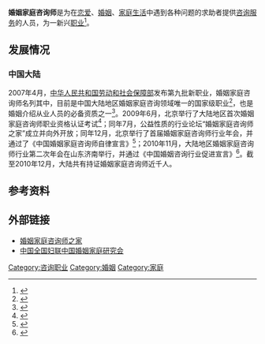 {{globalize|time=2009-11-16T15:16:04+00:00|area=[[中国大陆|中国大陆]]}}
'''婚姻家庭咨询师'''是为在[[恋爱|恋爱]]、[[婚姻|婚姻]]、[[家庭生活|家庭生活]]中遇到各种问题的求助者提供[[咨询服务|咨询服务]]的人员，为一新兴[[职业|职业]]<ref>{{cite web| language =zh-cn| publisher =人力资源和社会保障部职业技能鉴定中心| title =婚姻家庭咨询师| url =http://www.osta.org.cn/htm/5472/100454.html| author =| date =| accessdate =2009-11-16| deadurl =yes| archiveurl =https://web.archive.org/web/20091125125655/http://www.osta.org.cn/htm/5472/100454.html| archivedate =2009-11-25}}</ref>。

==发展情况==
=== 中国大陆 ===
2007年4月，[[中华人民共和国劳动和社会保障部|中华人民共和国劳动和社会保障部]]发布第九批新职业，婚姻家庭咨询师名列其中，目前是中国大陆地区婚姻家庭咨询领域唯一的国家级职业<ref>{{cite web  | language =zh-cn  | publisher =人力资源和社会保障部职业技能鉴定中心  | title =第九批新职业（2007年第二季度）  | url =http://www.osta.org.cn/htm/5315/5472/index.html  | author =  | date =  | accessdate =2009-11-16  | deadurl =yes  | archiveurl =https://web.archive.org/web/20091124073610/http://www.osta.org.cn/htm/5315/5472/index.html  | archivedate =2009-11-24  }}</ref>，也是婚姻介绍从业人员的必备资质之一<ref>{{cite web | language = zh-cn | publisher = 新浪网转载北京晨报 | title = 专业红娘要考性心理学 | url = http://news.sina.com.cn/o/2009-11-11/012416585849s.shtml | author =  | date =  | accessdate = 2009-11-16 | archive-date = 2020-04-18 | archive-url = https://web.archive.org/web/20200418095728/http://news.sina.com.cn/o/2009-11-11/012416585849s.shtml | dead-url = no }}</ref>。2009年6月，北京举行了大陆地区首次婚姻家庭咨询师职业资格认证考试<ref>{{cite web  | language =zh-cn  | publisher =东方网转载北京科技报  | title ="婚姻家庭咨询"渐兴起  | url =http://finance.eastday.com/m/20090607/u1a4420929.html  | author =  | date =  | accessdate =2010-12-28  | archive-date =2020-04-18  | archive-url =https://web.archive.org/web/20200418095733/http://finance.eastday.com/m/20090607/u1a4420929.html  | dead-url =no  }}</ref>；同年7月，公益性质的行业论坛“婚姻家庭咨询师之家”成立并向外开放；同年12月，北京举行了首届婚姻家庭咨询师行业年会，并通过了《中国婚姻家庭咨询师自律宣言》<ref>{{cite web  | language =zh-cn  | publisher =婚姻家庭咨询师之家  | title =《中国婚姻家庭咨询师自律宣言》  | url =http://www.mfchome.cn/thread-514-1-1.html  | author =婚姻家庭咨询师同学会  | date =2009-12  | accessdate =2010-12-28  | archive-date =2020-04-18  | archive-url =https://web.archive.org/web/20200418095738/http://www.mfchome.cn/thread-514-1-1.html  | dead-url =no  }}</ref>；2010年11月，大陆地区婚姻家庭咨询师行业第二次年会在山东济南举行，并通过《中国婚姻咨询行业促进宣言》<ref>{{cite web  | language =zh-cn  | publisher =婚姻家庭咨询师之家  | title =《中国婚姻咨询行业促进宣言》  | url =http://www.mfchome.cn/thread-1462-1-2.html  | author =婚姻家庭咨询师同学会  | date =2010-11-21  | accessdate =2010-12-28  | archive-date =2020-04-18  | archive-url =https://web.archive.org/web/20200418095743/http://www.mfchome.cn/thread-1462-1-2.html  | dead-url =no  }}</ref>。截至2010年12月，大陆共有持证婚姻家庭咨询师近千人。


==参考资料==
{{reflist}}
==外部链接==
* [http://www.mfchome.cn/ 婚姻家庭咨询师之家] {{Wayback|url=http://www.mfchome.cn/ |date=20210117094651 }}
* [http://www.camf.org.cn/ 中国全国妇联中国婚姻家庭研究会] {{Wayback|url=http://www.camf.org.cn/ |date=20200418095756 }}

[[Category:咨询职业|Category:咨询职业]]
[[Category:婚姻|Category:婚姻]]
[[Category:家庭|Category:家庭]]